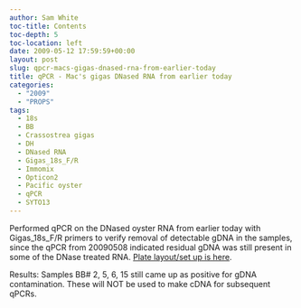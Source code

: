 ```yaml
---
author: Sam White
toc-title: Contents
toc-depth: 5
toc-location: left
date: 2009-05-12 17:59:59+00:00
layout: post
slug: qpcr-macs-gigas-dnased-rna-from-earlier-today
title: qPCR - Mac's gigas DNased RNA from earlier today
categories:
  - "2009"
  - "PROPS"
tags:
  - 18s
  - BB
  - Crassostrea gigas
  - DH
  - DNased RNA
  - Gigas_18s_F/R
  - Immomix
  - Opticon2
  - Pacific oyster
  - qPCR
  - SYTO13
---
```


Performed qPCR on the DNased oyster RNA from earlier today with Gigas_18s_F/R primers to verify removal of detectable gDNA in the samples, since the qPCR from 20090508 indicated residual gDNA was still present in some of the DNase treated RNA. [Plate layout/set up is here](https://eagle.fish.washington.edu/Arabidopsis/Notebook%20Workup%20Files/20090512-01.jpg).

Results: Samples BB# 2, 5, 6, 15 still came up as positive for gDNA contamination. These will NOT be used to make cDNA for subsequent qPCRs.
